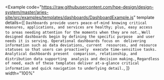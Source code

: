 
<Example
  code="https://raw.githubusercontent.com/hpe-design/design-system/master/aries-site/src/examples/templates/dashboards/DashboardExample.js"
  template
  details={[
    `Dashboards provide users peace-of-mind knowing critical 
  measures, applications, and services are healthy; plus, easy access 
  to areas needing attention for the moments when they are not.`,
    `Well designed dashboards begin by defining the specific purpose 
  and user needs it is serving. Operational dashboards focus on 
  delivering information such as data deviations, current 
  resources, and resource statuses so that users can proactively 
  execute time-sensitive tasks. Analytical dashboards present 
  comparison, relationship, and distribution data supporting 
  analysis and decision making.`,
    `Regardless of need, each of these templates deliver at-a-glance
  critical information and quick navigation to underlying detail.`,
  ]}
  width="100%"
>
  <DashboardExample />
</Example>
